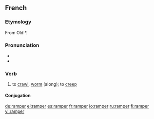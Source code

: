 ==French==
===Etymology===
From Old {{etyl|frk|fr}} *{{term||(h)rampa}}.

===Pronunciation===
*{{IPA|/ʁɑ̃pe/|lang=fr}}
* {{audio|Fr-ramper.ogg|Audio}}

===Verb===
{{fr-verb}}

# to [[crawl]], [[worm]] (along); to [[creep]]

====Conjugation====
{{fr-conj-er|ramp|avoir}}

[[de:ramper]]
[[el:ramper]]
[[es:ramper]]
[[fr:ramper]]
[[io:ramper]]
[[ru:ramper]]
[[fi:ramper]]
[[vi:ramper]]